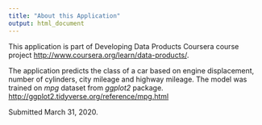 ---
title: "About this Application"
output: html_document
---

This application is part of Developing Data Products Coursera course project <http://www.coursera.org/learn/data-products/>.

The application predicts the class of a car based on engine displacement, number of cylinders, city mileage and highway mileage. The model was trained on *mpg* dataset from *ggplot2* package. 
<http://ggplot2.tidyverse.org/reference/mpg.html>

Submitted March 31, 2020.
